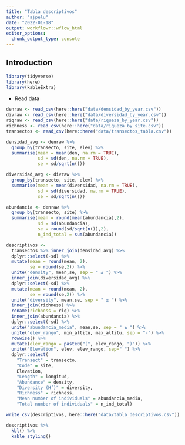 ```yaml
---
title: "Tabla descriptivos"
author: "ajpelu"
date: "2022-01-18"
output: workflowr::wflow_html
editor_options:
  chunk_output_type: console
---
```


## Introduction


```r
library(tidyverse)
library(here)
library(kableExtra)
```

- Read data

```r
denraw <- read_csv(here::here("data/densidad_by_year.csv")) 
divraw <- read_csv(here::here("data/diversidad_by_year.csv")) 
riqraw <- read_csv(here::here("data/riqueza_by_year.csv"))
richness <- read_csv(here::here("data/riqueza_by_site.csv"))
transectos <- read_csv(here::here("data/transectos_tabla.csv"))
```


```r
densidad_avg <- denraw %>%
  group_by(transecto, site, elev) %>%
  summarise(mean = mean(den, na.rm = TRUE),
            sd = sd(den, na.rm = TRUE),
            se = sd/sqrt(n()))

diversidad_avg <- divraw %>%
  group_by(transecto, site, elev) %>%
  summarise(mean = mean(diversidad, na.rm = TRUE),
            sd = sd(diversidad, na.rm = TRUE),
            se = sd/sqrt(n()))

abundancia <- denraw %>%
  group_by(transecto, site) %>%
  summarise(mean = round(mean(abundancia),2),
            sd = sd(abundancia),
            se = round(sd/sqrt(n()),2),
            n_ind_total = sum(abundancia))
```

```r
descriptivos <- 
  transectos %>% inner_join(densidad_avg) %>%
  dplyr::select(-sd) %>%
  mutate(mean = round(mean, 2),
         se = round(se,2)) %>%
  unite("density", mean,se, sep = " ± ") %>% 
  inner_join(diversidad_avg) %>%
  dplyr::select(-sd) %>%
  mutate(mean = round(mean, 2),
         se = round(se,2)) %>%
  unite("diversity", mean,se, sep = " ± ") %>%
  inner_join(richness) %>%
  rename(richness = riq) %>%
  inner_join(abundancia) %>%
  dplyr::select(-sd) %>%
  unite("abundancia_media", mean,se, sep = " ± ") %>% 
  unite("elev_rango", min_altitu, max_altitu, sep = "-") %>% 
  rowwise() %>% 
  mutate(elev_rango = paste0("(", elev_rango, ")")) %>% 
  unite("Elevation", elev, elev_rango, sep=" ") %>% 
  dplyr::select(
    "Transect" = transecto,
    "Code" = site,
    Elevation,
    "Length" = longitud,
    "Abundance" = density,
    "Diversity (H’)" = diversity,
    "Richness" = richness,
    "Mean number of individuals" = abundancia_media,
    "Total number of individuals" = n_ind_total)

write_csv(descriptivos, here::here("data/tabla_descriptivos.csv"))
```


```r
descriptivos %>% 
  kbl() %>% 
  kable_styling()
```

